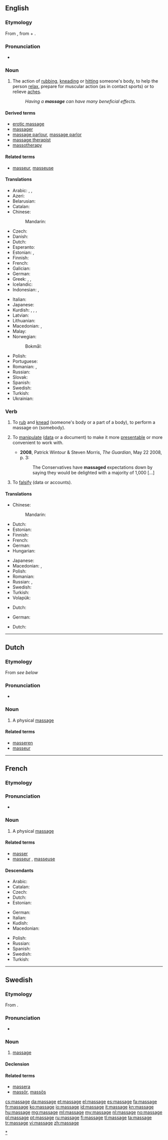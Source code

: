 {{also|Massage}}
==English==

===Etymology===
From {{etyl|fr}} {{term|massage|lang=fr}}, from {{term|masser||to massage}} + {{term|-age}}.

===Pronunciation===
{{wikipedia}}
* {{a|US}} {{IPA|/məˈsɑʒ/}}

===Noun===
{{en-noun}}

# The action of [[rub]]bing, [[knead]]ing or [[hit]]ting someone's body, to help the person [[relax]], prepare for muscular action (as in contact sports) or to relieve [[ache]]s.
#: ''Having a '''massage''' can have many beneficial effects.''

====Derived terms====
* [[erotic massage]]
* [[massager]]
* [[massage parlour]], [[massage parlor]]
* [[massage therapist]]
* [[massotherapy]]

====Related terms====
* [[masseur]], [[masseuse]]

====Translations====
{{trans-top|rubbing, kneading, or hitting muscled part of a body}}
* Arabic: {{t|ar|تدليك|m|tr=tadliik}}, {{t|ar|تمسيد|m|tr=tamsiik}}, {{t|ar|مساج|m|tr=masaaj}}
* Azeri: {{t|az|masaj}}
* Belarusian: {{t|be|масаж|tr=masáž|sc=Cyrl}}
* Catalan: {{t|ca|massatge|m}}
* Chinese:
*: Mandarin: {{t-|cmn|按摩|tr=ànmó|sc=Hani}}
* Czech: {{t-|cs|masáž|f}}
* Danish: {{t|da|massage}}
* Dutch: {{t+|nl|massage|f}}
* Esperanto: {{t|eo|masaĝo}}
* Estonian: {{t|et|masseerimine}}, {{t|et|massaaž}}
* Finnish: {{t+|fi|hieronta}}
* French: {{t+|fr|massage|m}}
* Galician: {{t|gl|masaxe|m}}
* German: {{t+|de|Massage|f}}
* Greek: {{t|el|μαλάσσω|tr=malassoo}}, {{t|el|χειρομαλάσσω|tr=cheiromalassoo}}, {{t|el|εντρίβω|tr=entriboo}}
* Icelandic: {{t|is|nudd}}
* Indonesian: {{t+|id|pijat|xs=Indonesian}}, {{t|id|urut}}
{{trans-mid}}
* Italian: {{t+|it|massaggio|m}}
* Japanese: {{t|ja|マッサージ|tr=''massāji''}}
* Kurdish: {{t|ku|gemirandin|f}}, {{t|ku|perixandin|f}}, {{t|ku|mistdan|f}}, {{t+|ku|masaj|f}}
* Latvian: {{t|lv|masāža}}
* Lithuanian: {{t|lt|masažas}}
* Macedonian: {{t-|mk|масажа|f|tr=masáža}}, {{t|mk|трлање|n|tr=t'rlanje}}
* Malay: {{t|ms|urut}}
* Norwegian:
*: Bokmål: {{t|no|massasje}}
* Polish: {{t+|pl|masaż|m}}
* Portuguese: {{t|pt|massagem|m}}
* Romanian: {{t|ro|masaj|n}}, {{t|ro|masare|f}}
* Russian: {{t+|ru|массаж|m|tr=massáž}}
* Slovak: {{t|sk|masáž}}
* Spanish: {{t-|es|masaje|m}}
* Swedish: {{t|sv|massage|c}}
* Turkish: {{t+|tr|masaj}}
* Ukrainian: {{t|uk|масаж|tr=masáž|sc=Cyrl}}
{{trans-bottom}}

===Verb===
{{en-verb|massag|ing}}

# {{transitive}} To [[rub]] and [[knead]] (someone's body or a part of a body), to perform a massage on (somebody).
# {{transitive}} To [[manipulate]] ([[data]] or a document) to make it more [[presentable]] or more convenient to work with.
#* '''2008''', Patrick Wintour & Steven Morris, ''The Guardian'', May 22 2008, p. 3:
#*: The Conservatives have '''massaged''' expectations down by saying they would be delighted with a majority of 1,000 [...]
# {{transitive}} To [[falsify]] (data or accounts).

====Translations====
{{trans-top|to perform a massage on somebody}}
* Chinese:
*: Mandarin: {{t-|cmn|按摩|tr=ànmó|sc=Hani}}
* Dutch: {{t-|nl|masseren}}
* Estonian: {{t|et|masseerima}}
* Finnish: {{t-|fi|hieroa}}
* French: {{t+|fr|masser}}
* German: {{t+|de|massieren}}
* Hungarian: {{t|hu|masszíroz}}
{{trans-mid}}
* Japanese: {{t|ja|マッサージする|tr=massāji-surú}}
* Macedonian: {{t|mk|масира|tr=masíra}}, {{t|mk|трла|tr=t'rla}}
* Polish: {{t|pl|masować}}
* Romanian: {{t|ro|masa}}
* Russian: {{t|ru|массировать|tr=massírovat'}} {{impf}}, {{t|ru|делать массаж|tr=délat' massáž}}
* Swedish: {{t|sv|massera}}
* Turkish: {{t|tr|masaj yapmak}}
* Volapük: {{t|vo|masetön}}
{{trans-bottom}}

{{trans-top|to manipulate data or a document}}
* Dutch: {{t-|nl|manipuleren}}
{{trans-mid}}
* German: {{t+|de|schönen}}
{{trans-bottom}}

{{trans-top|to falsify data or accounts}}
* Dutch: {{t+|nl|vervalsen}}
{{trans-mid}}
{{trans-bottom}}

[[Category:Massage|*]]

----

==Dutch==

===Etymology===
From {{etyl|fr|nl}} ''see below''

===Pronunciation===
* {{audio|Nl-massage.ogg|Audio}}

===Noun===
{{nl-noun|g|massages|massagetje}}

# A physical [[#English|massage]]

====Related terms====
* [[masseren]]
* [[masseur]] {{m}}

----

==French==

===Etymology===
{{suffix|masser|age|lang=fr}}

===Pronunciation===
* {{IPA|/masaʒ/|lang=fr}}

===Noun===
{{fr-noun|m}}

# A physical [[#English|massage]]

====Related terms====
* [[masser]]
* [[masseur]] {{m}}, [[masseuse]] {{f}}

====Descendants====
{{top3}}
* Arabic: {{l|ar|مساج|tr=masaaj|sc=Arab}}
* Catalan: {{l|ca|massatge}}
* Czech: {{l|cs|masáž}}
* Dutch: {{l|nl|massage}}
* Estonian: {{l|et|massaaž}}
{{mid3}}
* German: {{l|de|massage}}
* Italian: {{l|it|massaggio}}
* Kudish: {{l|ku|masaj|sc=Latn}}
* Macedonian: {{l|mk|масажа|sc=Cyrl|tr=masáža}}
{{mid3}}
* Polish: {{l|pl|masaż}}
* Russian: {{l|ru|массаж|sc=Cyrl|tr=massáž}}
* Spanish: {{l|es|masaje}}
* Swedish: {{l|sv|massage}}
* Turkish: {{l|tr|masaj}}
{{bottom}}

----

==Swedish==

===Etymology===
From {{etyl|fr|sv}} {{term|massage|lang=fr}}.

===Pronunciation===
* {{IPA|/maˈsɑːɧ/|lang=sv}}

===Noun===
{{sv-noun|g=c}}

# [[#English|massage]]

====Declension====
{{sv-noun-reg-r-c}}

====Related terms====
* [[massera]]
* [[massör]], [[massös]]

[[cs:massage]]
[[da:massage]]
[[et:massage]]
[[el:massage]]
[[es:massage]]
[[fa:massage]]
[[fr:massage]]
[[ko:massage]]
[[io:massage]]
[[id:massage]]
[[it:massage]]
[[kn:massage]]
[[hu:massage]]
[[mg:massage]]
[[ml:massage]]
[[my:massage]]
[[nl:massage]]
[[no:massage]]
[[pl:massage]]
[[pt:massage]]
[[ru:massage]]
[[fi:massage]]
[[tl:massage]]
[[ta:massage]]
[[tr:massage]]
[[vi:massage]]
[[zh:massage]]